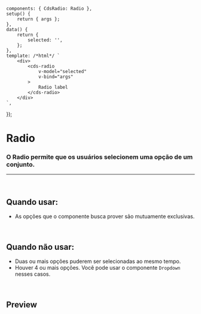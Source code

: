 
<Meta of={RadioStories} />

	components: { CdsRadio: Radio },
	setup() {
		return { args };
	},
	data() {
		return {
			selected: '',
		};
	},
	template: /*html*/ `
		<div>
			<cds-radio
				v-model="selected"
				v-bind="args"
			>
				Radio label
			</cds-radio>
		</div>
	`,
});

# Radio

### O Radio permite que os usuários selecionem uma opção de um conjunto.

***

<br />

## Quando usar:

* As opções que o componente busca prover são mutuamente exclusivas.

<br />

## Quando não usar:

* Duas ou mais opções puderem ser selecionadas ao mesmo tempo.
* Houver 4 ou mais opções. Você pode usar o componente `Dropdown` nesses casos.

<br />

## Preview

<Canvas>
  <Story of={RadioStories.Radio} />
</Canvas>

<Controls />

